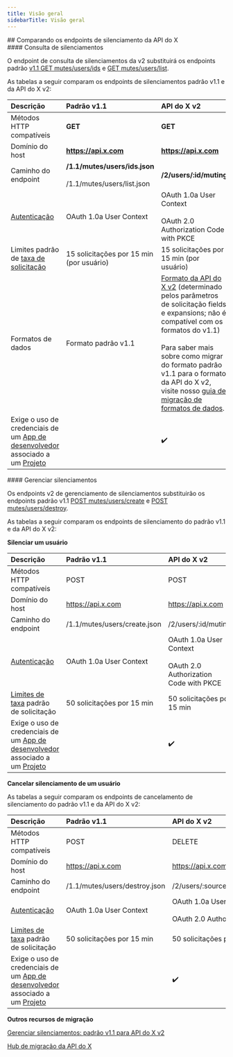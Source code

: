 ```yaml
---
title: Visão geral
sidebarTitle: Visão geral
---
```



<div id="comparing-x-apis-mutes-endpoints">
  ## Comparando os endpoints de silenciamento da API do X
</div>

<div id="mutes-lookup">
  #### Consulta de silenciamentos
</div>

O endpoint de consulta de silenciamentos da v2 substituirá os endpoints padrão [v1.1 GET mutes/users/ids](https://developer.x.com/en/docs/twitter-api/v1/accounts-and-users/mute-block-report-users/api-reference/get-mutes-users-ids) e [GET mutes/users/list](https://developer.x.com/en/docs/twitter-api/v1/accounts-and-users/mute-block-report-users/api-reference/get-mutes-users-list).

As tabelas a seguir comparam os endpoints de silenciamentos padrão v1.1 e da API do X v2:
 

| Descrição | Padrão v1.1 | API do X v2 |
| :--- | :--- | :--- |
| Métodos HTTP compatíveis | ******GET****** | ******GET****** |
| Domínio do host | ******https://api.x.com****** | ******https://api.x.com****** |
| Caminho do endpoint | ******/1.1/mutes/users/ids.json******<br /><br />/1.1/mutes/users/list.json | ******/2/users/:id/muting****** |
| [Autenticação](/pt-BR/resources/fundamentals/authentication) | OAuth 1.0a User Context | OAuth 1.0a User Context<br /><br />OAuth 2.0 Authorization Code with PKCE |
| Limites padrão de [taxa de solicitação](/pt-BR/resources/fundamentals/rate-limits) | 15 solicitações por 15 min (por usuário) | 15 solicitações por 15 min (por usuário) |
| Formatos de dados | Formato padrão v1.1 | [Formato da API do X v2](/pt-BR/x-api/fundamentals/data-dictionary) (determinado pelos parâmetros de solicitação fields e expansions; não é compatível com os formatos do v1.1)<br /><br />Para saber mais sobre como migrar do formato padrão v1.1 para o formato da API do X v2, visite nosso [guia de migração de formatos de dados](/pt-BR/x-api/migrate/data-format-migration). |
| Exige o uso de credenciais de um [App de desenvolvedor](/pt-BR/resources/fundamentals/developer-apps) associado a um [Projeto](/pt-BR/resources/fundamentals/projects) |     | ✔️  |

<div id="manage-mutes">
  #### Gerenciar silenciamentos
</div>

Os endpoints v2 de gerenciamento de silenciamentos substituirão os endpoints padrão v1.1 [POST mutes/users/create](https://developer.x.com/en/docs/twitter-api/v1/accounts-and-users/mute-block-report-users/api-reference/post-mutes-users-create) e [POST mutes/users/destroy](https://developer.x.com/en/docs/twitter-api/v1/accounts-and-users/mute-block-report-users/api-reference/post-mutes-users-destroy).

As tabelas a seguir comparam os endpoints de silenciamento do padrão v1.1 e da API do X v2:

**Silenciar um usuário**

| Descrição | Padrão v1.1 | API do X v2 |
| :--- | :--- | :--- |
| Métodos HTTP compatíveis | POST | POST |
| Domínio do host | https://api.x.com | https://api.x.com |
| Caminho do endpoint | /1.1/mutes/users/create.json | /2/users/:id/muting |
| [Autenticação](/pt-BR/resources/fundamentals/authentication) | OAuth 1.0a User Context | OAuth 1.0a User Context<br /><br />OAuth 2.0 Authorization Code with PKCE |
| [Limites de taxa](/pt-BR/resources/fundamentals/rate-limits) padrão de solicitação | 50 solicitações por 15 min | 50 solicitações por 15 min |
| Exige o uso de credenciais de um [App de desenvolvedor](/pt-BR/resources/fundamentals/developer-apps) associado a um [Projeto](/pt-BR/resources/fundamentals/projects) |     | ✔️  |

**Cancelar silenciamento de um usuário**

As tabelas a seguir comparam os endpoints de cancelamento de silenciamento do padrão v1.1 e da API do X v2:

| Descrição | Padrão v1.1 | API do X v2 |
| :--- | :--- | :--- |
| Métodos HTTP compatíveis | POST | DELETE |
| Domínio do host | https://api.x.com | https://api.x.com |
| Caminho do endpoint | /1.1/mutes/users/destroy.json | /2/users/:source\_user\_id/muting/:target\_user\_id |
| [Autenticação](/pt-BR/resources/fundamentals/authentication) | OAuth 1.0a User Context | OAuth 1.0a User Context<br /><br />OAuth 2.0 Authorization Code with PKCE |
| [Limites de taxa](/pt-BR/resources/fundamentals/rate-limits) padrão de solicitação | 50 solicitações por 15 min | 50 solicitações por 15 min |
| Exige o uso de credenciais de um [App de desenvolvedor](/pt-BR/resources/fundamentals/developer-apps) associado a um [Projeto](/pt-BR/resources/fundamentals/projects) |     | ✔️  |

**Outros recursos de migração**

[Gerenciar silenciamentos: padrão v1.1 para API do X v2](/pt-BR/x-api/users/mutes#manage-mutes-standard-v1-1-compared-to-x-api-v2)

[Hub de migração da API do X](/pt-BR/x-api/migrate/overview)